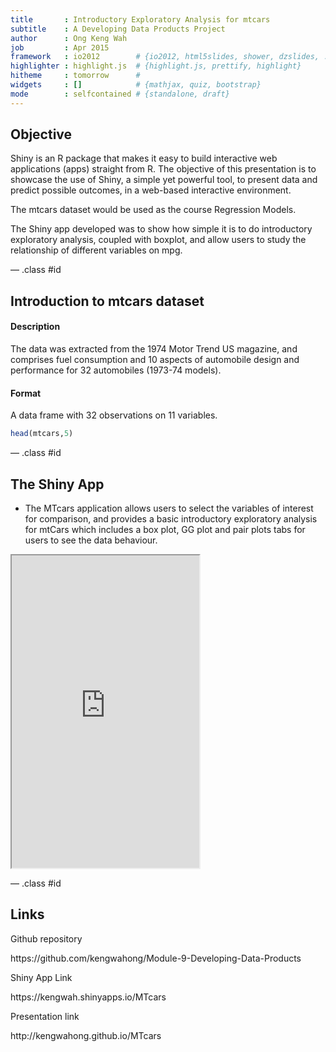 ```yaml
---
title       : Introductory Exploratory Analysis for mtcars
subtitle    : A Developing Data Products Project
author      : Ong Keng Wah
job         : Apr 2015
framework   : io2012        # {io2012, html5slides, shower, dzslides, ...}
highlighter : highlight.js  # {highlight.js, prettify, highlight}
hitheme     : tomorrow      # 
widgets     : []            # {mathjax, quiz, bootstrap}
mode        : selfcontained # {standalone, draft}
---
```


## Objective

Shiny is an R package that makes it easy to build interactive web applications (apps) straight from R. The objective of this presentation is to showcase the use of Shiny, a simple yet powerful tool, to present data and predict possible outcomes, in a web-based interactive environment.

The mtcars dataset would be used as the course Regression Models.

The Shiny app developed was to show how simple it is to do introductory exploratory analysis, coupled with boxplot, and allow users to study the relationship of different variables on mpg.

--- .class #id 

## Introduction to mtcars dataset

#### Description

The data was extracted from the 1974 Motor Trend US magazine, and comprises fuel consumption and 10 aspects of automobile design and performance for 32 automobiles (1973-74 models).

#### Format

A data frame with 32 observations on 11 variables.

```r
head(mtcars,5)
```

--- .class #id

## The Shiny App

- The MTcars application allows users to select the variables of interest for comparison, and provides a basic introductory exploratory analysis for mtCars which includes a box plot, GG plot and pair plots tabs for users to see the data behaviour.

<iframe src = 'https://kengwah.shinyapps.io/MTcars/' height='500px'></iframe>

--- .class #id

## Links

Github repository

https://github.com/kengwahong/Module-9-Developing-Data-Products

Shiny App Link

https://kengwah.shinyapps.io/MTcars

Presentation link

http://kengwahong.github.io/MTcars
